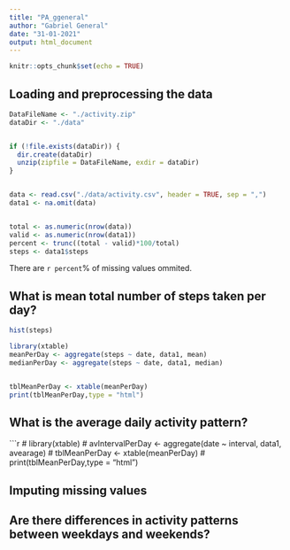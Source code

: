 ```yaml
---
title: "PA_ggeneral"
author: "Gabriel General"
date: "31-01-2021"
output: html_document
---
```


```r
knitr::opts_chunk$set(echo = TRUE)
```

## Loading and preprocessing the data

```r
DataFileName <- "./activity.zip"
dataDir <- "./data"


if (!file.exists(dataDir)) {
  dir.create(dataDir)
  unzip(zipfile = DataFileName, exdir = dataDir)
}


data <- read.csv("./data/activity.csv", header = TRUE, sep = ",")
data1 <- na.omit(data)


total <- as.numeric(nrow(data))
valid <- as.numeric(nrow(data1))
percent <- trunc((total - valid)*100/total)
steps <- data1$steps

```
There are `r percent`% of missing values ommited.

## What is mean total number of steps taken per day?


```r
hist(steps)
```


```r



library(xtable)
meanPerDay <- aggregate(steps ~ date, data1, mean)
medianPerDay <- aggregate(steps ~ date, data1, median)


tblMeanPerDay <- xtable(meanPerDay)
print(tblMeanPerDay,type = "html")


```




## What is the average daily activity pattern?
```r
# library(xtable)
# avIntervalPerDay <- aggregate(date ~ interval, data1, avearage)
# tblMeanPerDay <- xtable(meanPerDay)
# print(tblMeanPerDay,type = "html")


## Imputing missing values



## Are there differences in activity patterns between weekdays and weekends?
